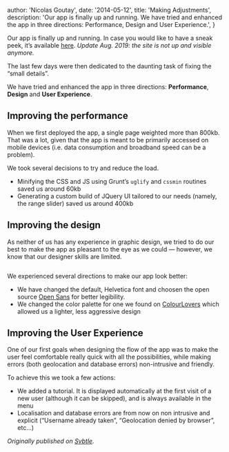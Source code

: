 
  author: 'Nicolas Goutay',
  date: '2014-05-12',
  title: 'Making Adjustments',
  description:
    'Our app is finally up and running. We have tried and enhanced the app in three directions: Performance, Design and User Experience.',
}


Our app is finally up and running. In case you would like to have a sneak peek, it’s available [here](http://shawt.nicolasgoutay.fr/). _Update Aug. 2019: the site is not up and visible anymore._

The last few days were then dedicated to the daunting task of fixing the “small details”.

We have tried and enhanced the app in three directions: **Performance**, **Design** and **User Experience**.

## Improving the performance

When we first deployed the app, a single page weighted more than 800kb. That was a lot, given that the app is meant to be primarily accessed on mobile devices (i.e. data consumption and broadband speed can be a problem).

We took several decisions to try and reduce the load.

- Minifying the CSS and JS using Grunt’s `uglify` and `cssmin` routines saved us around 60kb
- Generating a custom build of JQuery UI tailored to our needs (namely, the range slider) saved us around 400kb

## Improving the design

As neither of us has any experience in graphic design, we tried to do our best to make the app as pleasant to the eye as we could — however, we know that our designer skills are limited.

<Image src={shawtNewDesignImage} alt="" />

We experienced several directions to make our app look better:

- We have changed the default, Helvetica font and choosen the open source [Open Sans](http://www.google.com/fonts/specimen/Open+Sans) for better legibility.
- We changed the color palette for one we found on [ColourLovers](http://www.colourlovers.com/) which allowed us a lighter, less aggressive design

## Improving the User Experience

One of our first goals when designing the flow of the app was to make the user feel comfortable really quick with all the possibilities, while making errors (both geolocation and database errors) non-intrusive and friendly.

To achieve this we took a few actions:

- We added a tutorial. It is displayed automatically at the first visit of a new user (although it can be skipped), and is always available in the menu
- Localisation and database errors are from now on non intrusive and explicit (“Username already taken”, “Geolocation denied by browser”, etc…)

_Originally published on [Svbtle](https://shawt.svbtle.com/deploying-our-app)._
